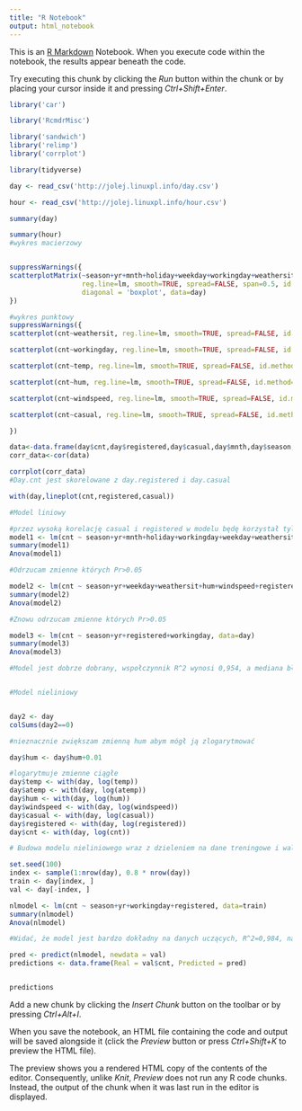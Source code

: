 ---
title: "R Notebook"
output: html_notebook
---

This is an [R Markdown](http://rmarkdown.rstudio.com) Notebook. When you execute code within the notebook, the results appear beneath the code. 

Try executing this chunk by clicking the *Run* button within the chunk or by placing your cursor inside it and pressing *Ctrl+Shift+Enter*. 

```{r}
library('car')

library('RcmdrMisc')

library('sandwich')
library('relimp')
library('corrplot')

library(tidyverse)

day <- read_csv('http://jolej.linuxpl.info/day.csv')

hour <- read_csv('http://jolej.linuxpl.info/hour.csv')

summary(day)

summary(hour)
#wykres macierzowy


suppressWarnings({
scatterplotMatrix(~season+yr+mnth+holiday+weekday+workingday+weathersit+temp+atemp+hum+windspeed+casual+registered+cnt,
                  reg.line=lm, smooth=TRUE, spread=FALSE, span=0.5, id.n=0, 
                  diagonal = 'boxplot', data=day)
})

#wykres punktowy
suppressWarnings({
scatterplot(cnt~weathersit, reg.line=lm, smooth=TRUE, spread=FALSE, id.method='mahal', id.n = 2, boxplots='xy', span=0.5, data=day)

scatterplot(cnt~workingday, reg.line=lm, smooth=TRUE, spread=FALSE, id.method='mahal', id.n = 2, boxplots='xy', span=0.5, data=day)

scatterplot(cnt~temp, reg.line=lm, smooth=TRUE, spread=FALSE, id.method='mahal', id.n = 2, boxplots='xy', span=0.5, data=day)

scatterplot(cnt~hum, reg.line=lm, smooth=TRUE, spread=FALSE, id.method='mahal', id.n = 2, boxplots='xy', span=0.5, data=day)

scatterplot(cnt~windspeed, reg.line=lm, smooth=TRUE, spread=FALSE, id.method='mahal', id.n = 2, boxplots='xy', span=0.5, data=day)

scatterplot(cnt~casual, reg.line=lm, smooth=TRUE, spread=FALSE, id.method='mahal', id.n = 2, boxplots='xy', span=0.5, data=day)

})

data<-data.frame(day$cnt,day$registered,day$casual,day$mnth,day$season,day$temp,day$yr,day$workingday)
corr_data<-cor(data)

corrplot(corr_data)
#Day.cnt jest skorelowane z day.registered i day.casual

with(day,lineplot(cnt,registered,casual))

#Model liniowy

#przez wysoką korelację casual i registered w modelu będę korzystał tylko z registered
model1 <- lm(cnt ~ season+yr+mnth+holiday+workingday+weekday+weathersit+temp+atemp+hum+windspeed+registered, data=day)
summary(model1)
Anova(model1)

#Odrzucam zmienne których Pr>0.05

model2 <- lm(cnt ~ season+yr+weekday+weathersit+hum+windspeed+registered+workingday, data=day)
summary(model2)
Anova(model2)

#Znowu odrzucam zmienne których Pr>0.05

model3 <- lm(cnt ~ season+yr+registered+workingday, data=day)
summary(model3)
Anova(model3)

#Model jest dobrze dobrany, wspołczynnik R^2 wynosi 0,954, a mediana błędu -2,61


#Model nieliniowy


day2 <- day
colSums(day2==0)

#nieznacznie zwiększam zmienną hum abym mógł ją zlogarytmować

day$hum <- day$hum+0.01

#logarytmuje zmienne ciągłe
day$temp <- with(day, log(temp))
day$atemp <- with(day, log(atemp))
day$hum <- with(day, log(hum))
day$windspeed <- with(day, log(windspeed))
day$casual <- with(day, log(casual))
day$registered <- with(day, log(registered))
day$cnt <- with(day, log(cnt))

# Budowa modelu nieliniowego wraz z dzieleniem na dane treningowe i walidacyjne

set.seed(100)  
index <- sample(1:nrow(day), 0.8 * nrow(day))
train <- day[index, ]
val <- day[-index, ]

nlmodel <- lm(cnt ~ season+yr+workingday+registered, data=train)
summary(nlmodel)
Anova(nlmodel)

#Widać, że model jest bardzo dokładny na danych uczących, R^2=0,984, największy błąd wynosi 0.27, mediana 0,0003 a Residual standard error: 0.005452 (błąd średni)

pred <- predict(nlmodel, newdata = val)
predictions <- data.frame(Real = val$cnt, Predicted = pred)


predictions
```

Add a new chunk by clicking the *Insert Chunk* button on the toolbar or by pressing *Ctrl+Alt+I*.

When you save the notebook, an HTML file containing the code and output will be saved alongside it (click the *Preview* button or press *Ctrl+Shift+K* to preview the HTML file).

The preview shows you a rendered HTML copy of the contents of the editor. Consequently, unlike *Knit*, *Preview* does not run any R code chunks. Instead, the output of the chunk when it was last run in the editor is displayed.
